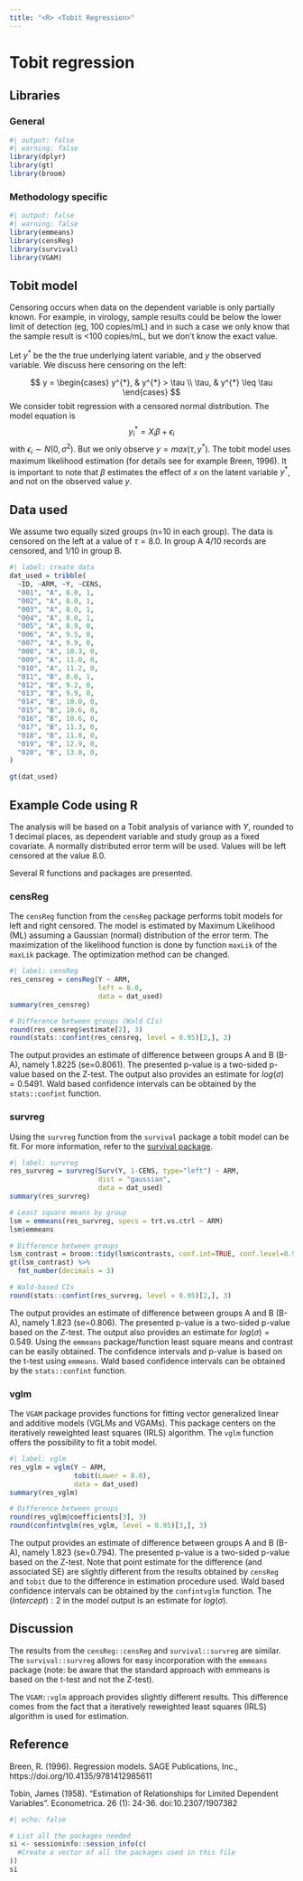 ```yaml
---
title: "<R> <Tobit Regression>"
---
```


# Tobit regression

## Libraries

### General
```r
#| output: false
#| warning: false
library(dplyr)
library(gt)
library(broom)
```

### Methodology specific
```r
#| output: false
#| warning: false
library(emmeans)
library(censReg)
library(survival)
library(VGAM)
```


## Tobit model

Censoring occurs when data on the dependent variable is only partially known. For example, in virology, sample results could be below the lower limit of detection (eg, 100 copies/mL) and in such a case we only know that the sample result is <100 copies/mL, but we don't know the exact value.

Let $y^{*}$ be the the true underlying latent variable, and $y$ the observed variable. We discuss here censoring on the left:

$$
y =
\begin{cases}
 y^{*}, & y^{*} > \tau  \\
 \tau, & y^{*} \leq \tau
 \end{cases}       
$$
We consider tobit regression with a censored normal distribution. The model equation is
$$
y_{i}^{*} = X_{i}\beta + \epsilon_{i} 
$$
with $\epsilon_{i} \sim N(0,\sigma^2)$. But we only observe $y = max(\tau, y^{*})$.
The tobit model uses maximum likelihood estimation (for details see for example Breen, 1996). It is important to note that $\beta$ estimates the effect of $x$ on the latent variable $y^{*}$, and not on the observed value $y$.


## Data used

We assume two equally sized groups (n=10 in each group). The data is censored on the left at a value of $\tau=8.0$.
In group A 4/10 records are censored, and 1/10 in group B.

```r
#| label: create data
dat_used = tribble(
  ~ID, ~ARM, ~Y, ~CENS,
  "001", "A", 8.0, 1, 
  "002", "A", 8.0, 1,
  "003", "A", 8.0, 1,
  "004", "A", 8.0, 1,
  "005", "A", 8.9, 0,
  "006", "A", 9.5, 0,
  "007", "A", 9.9, 0,
  "008", "A", 10.3, 0,
  "009", "A", 11.0, 0,
  "010", "A", 11.2, 0,
  "011", "B", 8.0, 1, 
  "012", "B", 9.2, 0,
  "013", "B", 9.9, 0,
  "014", "B", 10.0, 0,
  "015", "B", 10.6, 0,
  "016", "B", 10.6, 0,
  "017", "B", 11.3, 0,
  "018", "B", 11.8, 0,
  "019", "B", 12.9, 0,
  "020", "B", 13.0, 0,
)

gt(dat_used)
```


## Example Code using R

The analysis will be based on a Tobit analysis of variance with $Y$, rounded to 1 decimal places, as dependent variable and study group as a fixed covariate. A normally distributed error term will be used. Values will be left censored at the value 8.0.

Several R functions and packages are presented.

### censReg
The `censReg` function from the `censReg` package performs tobit models for left and right censored. The model is estimated by Maximum Likelihood (ML) assuming a Gaussian (normal) distribution of the error term. The maximization of the likelihood function is done by function `maxLik` of the `maxLik` package. The optimization method can be changed.
```r
#| label: censReg
res_censreg = censReg(Y ~ ARM, 
                      left = 8.0, 
                      data = dat_used)
summary(res_censreg)

# Difference between groups (Wald CIs)
round(res_censreg$estimate[2], 3) 
round(stats::confint(res_censreg, level = 0.95)[2,], 3)
```
The output provides an estimate of difference between groups A and B (B-A), namely 1.8225 (se=0.8061). The presented p-value is a two-sided p-value based on the Z-test. The output also provides an estimate for $log(\sigma) = 0.5491$. Wald based confidence intervals can be obtained by the `stats::confint` function.



### survreg
Using the `survreg` function from the `survival` package a tobit model can be fit. For more information, refer to the [survival package](https://cran.r-project.org/web/packages/survival/index.html).
```r
#| label: survreg
res_survreg = survreg(Surv(Y, 1-CENS, type="left") ~ ARM,
                      dist = "gaussian",
                      data = dat_used)
summary(res_survreg)

# Least square means by group
lsm = emmeans(res_survreg, specs = trt.vs.ctrl ~ ARM)
lsm$emmeans

# Difference between groups
lsm_contrast = broom::tidy(lsm$contrasts, conf.int=TRUE, conf.level=0.95)
gt(lsm_contrast) %>%
  fmt_number(decimals = 3)

# Wald-based CIs
round(stats::confint(res_survreg, level = 0.95)[2,], 3)
```

The output provides an estimate of difference between groups A and B (B-A), namely 1.823 (se=0.806). The presented p-value is a two-sided p-value based on the Z-test. The output also provides an estimate for $log(\sigma) = 0.549$. Using the `emmeans` package/function least square means and contrast can be easily obtained. The confidence intervals and p-value is based on the t-test using `emmeans`. Wald based confidence intervals can be obtained by the `stats::confint` function.


### vglm
The `VGAM` package provides functions for fitting vector generalized linear and additive models (VGLMs and VGAMs). This package centers on the iteratively reweighted least squares (IRLS) algorithm. The `vglm` function offers the possibility to fit a tobit model.
```r
#| label: vglm
res_vglm = vglm(Y ~ ARM,
                tobit(Lower = 8.0),
                data = dat_used)
summary(res_vglm)

# Difference between groups
round(res_vglm@coefficients[3], 3)
round(confintvglm(res_vglm, level = 0.95)[3,], 3)
```

The output provides an estimate of difference between groups A and B (B-A), namely 1.823 (se=0.794). The presented p-value is a two-sided p-value based on the Z-test. Note that point estimate for the difference (and associated SE) are slightly different from the results obtained by `censReg` and `tobit` due to the difference in estimation procedure used. Wald based confidence intervals can be obtained by the `confintvglm` function. The $(Intercept):2$ in the model output is an estimate for $log(\sigma)$.

## Discussion
The results from the `censReg::censReg` and `survival::survreg` are similar. The `survival::survreg` allows for easy incorporation with the `emmeans` package (note: be aware that the standard approach with emmeans is based on the t-test and not the Z-test).

The `VGAM::vglm` approach provides slightly different results. This difference comes from the fact that a iteratively reweighted least squares (IRLS) algorithm is used for estimation.


## Reference

Breen, R. (1996). Regression models. SAGE Publications, Inc., https://doi.org/10.4135/9781412985611

Tobin, James (1958). "Estimation of Relationships for Limited Dependent Variables". Econometrica. 26 (1): 24-36. doi:10.2307/1907382




::: {.callout-note collapse="true" title="Session Info"}
```r
#| echo: false

# List all the packages needed 
si <- sessioninfo::session_info(c(
  #Create a vector of all the packages used in this file 
))
si
```
:::
